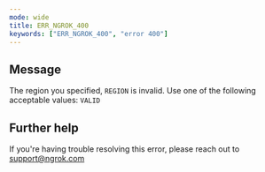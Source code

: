 ```yaml
---
mode: wide
title: ERR_NGROK_400
keywords: ["ERR_NGROK_400", "error 400"]
---
```


## Message

The region you specified, `REGION` is invalid. Use one of the following acceptable values: `VALID`

## Further help

If you're having trouble resolving this error, please reach out to [support@ngrok.com](mailto:support@ngrok.com?subject=Help%20with%20ERR_NGROK_400)
